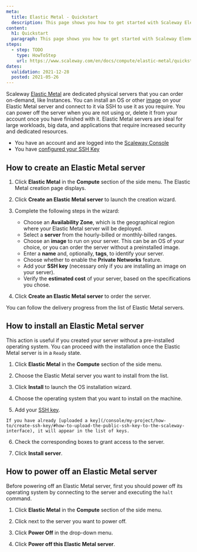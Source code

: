 ```yaml
---
meta:
  title: Elastic Metal - Quickstart
  description: This page shows you how to get started with Scaleway Elements Elastic Metal.
content:
  h1: Quickstart
  paragraph: This page shows you how to get started with Scaleway Elements Elastic Metal.
steps:
  - step: TODO
    type: HowToStep
    url: https://www.scaleway.com/en/docs/compute/elastic-metal/quickstart
dates:
  validation: 2021-12-28
  posted: 2021-05-26
---
```


Scaleway [Elastic Metal](/compute/elastic-metal/concepts/#elastic-metal-server) are dedicated physical servers that you can order on-demand, like Instances. You can install an OS or other [image](/compute/elastic-metal/concepts/#image) on your Elastic Metal server and connect to it via SSH to use it as you require. You can power off the server when you are not using or, delete it from your account once you have finished with it. Elastic Metal servers are ideal for large workloads, big data, and applications that require increased security and dedicated resources.

<Message type="requirement">

  - You have an account and are logged into the [Scaleway Console](https://console.scaleway.com) 
  - You have [configured your SSH Key](/console/my-project/how-to/create-ssh-key)

</Message>

## How to create an Elastic Metal server

1. Click **Elastic Metal** in the **Compute** section of the side menu. The Elastic Metal creation page displays.

2. Click **Create an Elastic Metal server** to launch the creation wizard.

3. Complete the following steps in the wizard: 

    - Choose an **Availability Zone**, which is the geographical region where your Elastic Metal server will be deployed.
    - Select a **server** from the hourly-billed or monthly-billed ranges.
    - Choose an **image** to run on your server. This can be an OS of your choice, or you can order the server without a preinstalled image.
    - Enter a **name** and, optionally, **tags**, to identify your server.
    - Choose whether to enable the **Private Networks** feature.
    - Add your **SSH key** (necessary only if you are installing an image on your server).
    - Verify the **estimated cost** of your server, based on the specifications you chose.

4. Click **Create an Elastic Metal server** to order the server.

You can follow the delivery progress from the list of Elastic Metal servers.

## How to install an Elastic Metal server

<Message type="note">

This action is useful if you created your server without a pre-installed operating system. You can proceed with the installation once the Elastic Metal server is in a `Ready` state.

</Message>

1. Click **Elastic Metal** in the **Compute** section of the side menu.

2. Choose the Elastic Metal server you want to install from the list.

3. Click **Install** to launch the OS installation wizard.

4. Choose the operating system that you want to install on the machine.

5. Add your [SSH key](/console/my-account/concepts/#ssh-key).

  <Message type="note">

    If you have already [uploaded a key](/console/my-project/how-to/create-ssh-key/#how-to-upload-the-public-ssh-key-to-the-scaleway-interface), it will appear in the list of keys.

  </Message>

6. Check the corresponding boxes to grant access to the server.

7. Click **Install server**.

## How to power off an Elastic Metal server

<Message type="note">

  Before powering off an Elastic Metal server, first you should power off its operating system by connecting to the server and executing the `halt` command.

</Message>

1. Click **Elastic Metal** in the **Compute** section of the side menu.

2. Click <Icon name="more" /> next to the server you want to power off.

3. Click **Power Off** in the drop-down menu.

4. Click **Power off this Elastic Metal server**.
